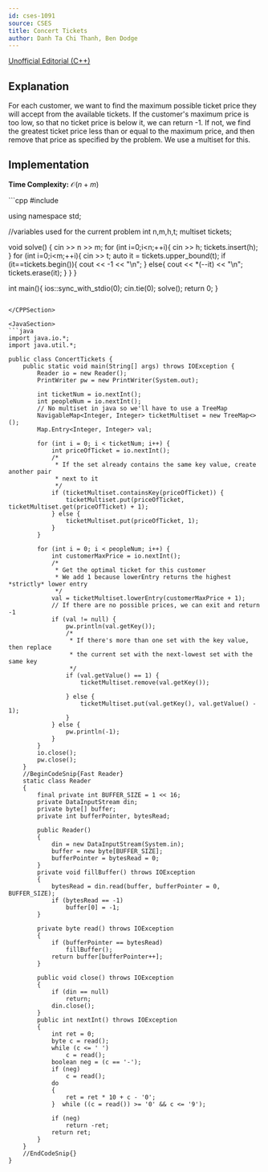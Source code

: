 ```yaml
---
id: cses-1091
source: CSES
title: Concert Tickets
author: Danh Ta Chi Thanh, Ben Dodge
---
```


[Unofficial Editorial (C++)](https://codeforces.com/blog/entry/83295)


## Explanation

For each customer, we want to find the maximum possible ticket price they will
accept from the available tickets. If the customer's maximum price is too low,
so that no ticket price is below it, we can return -1. If not, we find the
greatest ticket price less than or equal to the maximum price, and then remove
that price as specified by the problem. We use a multiset for this.

## Implementation 
**Time Complexity:** $\mathcal{O}(n+ m)$

<LanguageSection>
<CPPSection>
```cpp
#include <bits/stdc++.h>

using namespace std;

//variables used for the current problem
int n,m,h,t; multiset<int> tickets;

void solve() {
	cin >> n >> m;
	for (int i=0;i<n;++i){
		cin >> h; tickets.insert(h);
	}
	for (int i=0;i<m;++i){
		cin >> t;
		auto it = tickets.upper_bound(t);
		if (it==tickets.begin()){
			cout << -1 << "\n";
		}
		else{
			cout << *(--it) << "\n";
			tickets.erase(it);
		}
	}
}

int main(){
	ios::sync_with_stdio(0);
	cin.tie(0);
	solve();
	return 0;
}
```

</CPPSection>

<JavaSection>
```java
import java.io.*;
import java.util.*;

public class ConcertTickets {
	public static void main(String[] args) throws IOException {
		Reader io = new Reader();
		PrintWriter pw = new PrintWriter(System.out);

		int ticketNum = io.nextInt();
		int peopleNum = io.nextInt();
		// No multiset in java so we'll have to use a TreeMap
		NavigableMap<Integer, Integer> ticketMultiset = new TreeMap<>();
		Map.Entry<Integer, Integer> val;

		for (int i = 0; i < ticketNum; i++) {
			int priceOfTicket = io.nextInt();
			/*
			 * If the set already contains the same key value, create another pair 
			 * next to it
			 */
			if (ticketMultiset.containsKey(priceOfTicket)) {
				ticketMultiset.put(priceOfTicket, ticketMultiset.get(priceOfTicket) + 1);
			} else {
				ticketMultiset.put(priceOfTicket, 1);
			}
		}

		for (int i = 0; i < peopleNum; i++) {
			int customerMaxPrice = io.nextInt();
			/*
			 * Get the optimal ticket for this customer 
			 * We add 1 because lowerEntry returns the highest *strictly* lower entry
			 */
			val = ticketMultiset.lowerEntry(customerMaxPrice + 1); 
			// If there are no possible prices, we can exit and return -1
			if (val != null) {
				pw.println(val.getKey());
				/*
				 * If there's more than one set with the key value, then replace
				 * the current set with the next-lowest set with the same key 
				 */
				if (val.getValue() == 1) {
					ticketMultiset.remove(val.getKey());

				} else {
					ticketMultiset.put(val.getKey(), val.getValue() - 1);
				}
			} else {
				pw.println(-1);
			}
		}
		io.close();
		pw.close();
	}
	//BeginCodeSnip{Fast Reader}
	static class Reader
	{
		final private int BUFFER_SIZE = 1 << 16;
		private DataInputStream din;
		private byte[] buffer;
		private int bufferPointer, bytesRead;
 
		public Reader()
		{
			din = new DataInputStream(System.in);
			buffer = new byte[BUFFER_SIZE];
			bufferPointer = bytesRead = 0;
		}
		private void fillBuffer() throws IOException
		{
			bytesRead = din.read(buffer, bufferPointer = 0, BUFFER_SIZE);
			if (bytesRead == -1)
				buffer[0] = -1;
		}
 
		private byte read() throws IOException
		{
			if (bufferPointer == bytesRead)
				fillBuffer();
			return buffer[bufferPointer++];
		}
 
		public void close() throws IOException
		{
			if (din == null)
				return;
			din.close();
		}
		public int nextInt() throws IOException
		{
			int ret = 0;
			byte c = read();
			while (c <= ' ')
				c = read();
			boolean neg = (c == '-');
			if (neg)
				c = read();
			do
			{
				ret = ret * 10 + c - '0';
			}  while ((c = read()) >= '0' && c <= '9');
 
			if (neg)
				return -ret;
			return ret;
		}
	}
	//EndCodeSnip{}
}
```
</JavaSection>
</LanguageSection>
